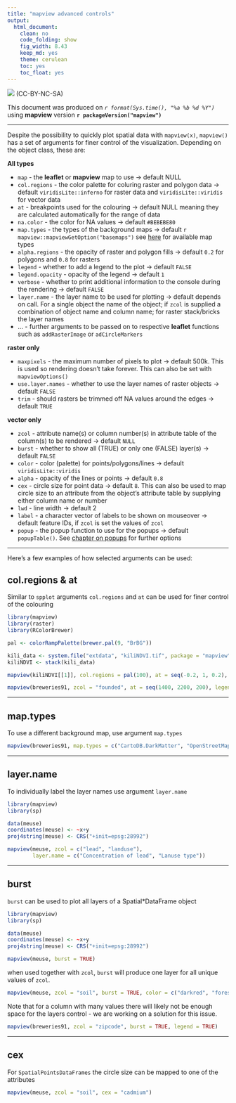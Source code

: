 ```yaml
---
title: "mapview advanced controls"
output:
  html_document:
    clean: no
    code_folding: show
    fig_width: 8.43
    keep_md: yes
    theme: cerulean
    toc: yes
    toc_float: yes
---
```


![](http://i.creativecommons.org/l/by-nc-sa/3.0/88x31.png) (CC-BY-NC-SA)

This document was produced on _`r format(Sys.time(), "%a %b %d %Y")`_ using **mapview** version **`r packageVersion("mapview")`**

------

Despite the possibility to quickly plot spatial data with `mapview(x)`, `mapview()` has a set of arguments for finer control of the visualization. Depending on the object class, these are:

**All types**

* `map` - the **leaflet** or **mapview** map to use -> default NULL
* `col.regions` - the color palette for coluring raster and polygon data -> default `viridisLite::inferno` for raster data and `viridisLite::viridis` for vector data
* `at` - breakpoints used for the colouring -> default NULL meaning they are calculated automatically for the range of data
* `na.color` - the color for NA values -> default `#BEBEBE80`
* `map.types` - the types of the background maps -> default ```r mapview::mapviewGetOption("basemaps")``` see [here](http://leaflet-extras.github.io/leaflet-providers/preview/) for available map types
* `alpha.regions` - the opacity of raster and polygon fills -> default `0.2` for polygons and `0.8` for rasters
* `legend` - whether to add a legend to the plot -> default `FALSE`
* `legend.opacity` - opacity of the legend -> default `1`
* `verbose` - whether to print additional information to the console during the rendering -> default `FALSE`
* `layer.name` - the layer name to be used for plotting -> default depends on call. For a single object the name of the object; if `zcol` is supplied a combination of object name and column name; for raster stack/bricks the layer names
* ... - further arguments to be passed on to respective **leaflet** functions such as `addRasterImage` or `adCircleMarkers`

**raster only**

* `maxpixels` - the maximum number of pixels to plot -> default 500k. This is used so rendering doesn't take forever. This can also be set with `mapviewOptions()`
* `use.layer.names` - whether to use the layer names of raster objects -> default `FALSE`
* `trim` - should rasters be trimmed off NA values around the edges -> default `TRUE`

**vector only**

* `zcol` - attribute name(s) or column number(s) in attribute table of the column(s) to be rendered -> default `NULL` 
* `burst` - whether to show all (TRUE) or only one (FALSE) layer(s) -> default `FALSE`
* `color` - color (palette) for points/polygons/lines -> default `viridisLite::viridis`
* `alpha` - opacity of the lines or points -> default `0.8`
* `cex` - circle size for point data -> default `8`. This can also be used to map circle size to an attribute from the object's attribute table by supplying either column name or number
* `lwd` - line width -> default 2
* `label` - a character vector of labels to be shown on mouseover -> default feature IDs, if `zcol` is set the values of `zcol`
* `popup` - the popup function to use for the popups -> default `popupTable()`. See [chapter on popups](../popups/html/popups.html) for further options

------

Here's a few examples of how selected arguments can be used:

## col.regions & at

Similar to `spplot` arguments `col.regions` and `at` can be used for finer control of the colouring

```r
library(mapview)
library(raster)
library(RColorBrewer)

pal <- colorRampPalette(brewer.pal(9, "BrBG"))

kili_data <- system.file("extdata", "kiliNDVI.tif", package = "mapview")
kiliNDVI <- stack(kili_data)

mapview(kiliNDVI[[1]], col.regions = pal(100), at = seq(-0.2, 1, 0.2), legend = TRUE)
```


```r
mapview(breweries91, zcol = "founded", at = seq(1400, 2200, 200), legend = TRUE)
```

------

## map.types

To use a different background map, use argument `map.types`

```r
mapview(breweries91, map.types = c("CartoDB.DarkMatter", "OpenStreetMap.DE"), color = "grey40")
```

------

## layer.name

To individually label the layer names use argument `layer.name`

```r
library(mapview)
library(sp)

data(meuse)
coordinates(meuse) <- ~x+y
proj4string(meuse) <- CRS("+init=epsg:28992")

mapview(meuse, zcol = c("lead", "landuse"), 
        layer.name = c("Concentration of lead", "Lanuse type"))
```

------

## burst

`burst` can be used to plot all layers of a Spatial*DataFrame object

```r
library(mapview)
library(sp)

data(meuse)
coordinates(meuse) <- ~x+y
proj4string(meuse) <- CRS("+init=epsg:28992")

mapview(meuse, burst = TRUE)
```

when used together with `zcol`, `burst` will produce one layer for all unique values of `zcol`. 

```r
mapview(meuse, zcol = "soil", burst = TRUE, color = c("darkred", "forestgreen", "cornflowerblue"), legend = TRUE)
```

Note that for a column with many values there will likely not be enough space for the layers control - we are working on a solution for this issue.

```r
mapview(breweries91, zcol = "zipcode", burst = TRUE, legend = TRUE)
```

------

## cex

For `SpatialPointsDataFrames` the circle size can be mapped to one of the attributes

```r
mapview(meuse, zcol = "soil", cex = "cadmium")
```
